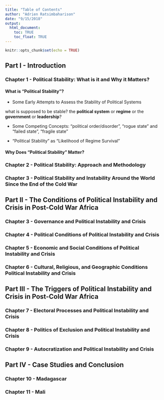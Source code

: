```yaml
---
title: "Table of Contents"
author: "Adrien Ratsimbaharison"
date: "9/15/2018"
output: 
  html_document:
    toc: TRUE
    toc_float: TRUE
---
```


```r
knitr::opts_chunk$set(echo = TRUE)
```

## Part I - Introduction

### Chapter 1 - Political Stability: What is it and Why it Matters?

#### What is "Political Stability"?

- Some Early Attempts to Assess the Stability of Political Systems

what is supposed to be stable? the **political system** or **regime** or the **government** or **leadership**?




- Some Competing Concepts: "political order/disorder", "rogue state" and "failed state", "fragile state"



- "Political Stability" as "Likelihood of Regime Survival"



#### Why Does "Political Stability" Matter?




### Chapter 2 - Political Stability: Approach and Methodology

### Chapter 3 - Political Stability and Instability Around the World Since the End of the Cold War



## Part II - The Conditions of Political Instability and Crisis in Post-Cold War Africa

### Chapter 3 - Governance and Political Instability and Crisis

### Chapter 4 - Political Conditions of Political Instability and Crisis

### Chapter 5 - Economic and Social Conditions of Political Instability and Crisis

### Chapter 6 - Cultural, Religious, and Geographic Conditions Political Instability and Crisis



## Part III - The Triggers of Political Instability and Crisis in Post-Cold War Africa

### Chapter 7 - Electoral Processes and Political Instability and Crisis

### Chapter 8 - Politics of Exclusion and Political Instability and Crisis

### Chapter 9 - Autocratization and Political Instability and Crisis


## Part IV - Case Studies and Conclusion

### Chapter 10 - Madagascar

### Chapter 11 - Mali









